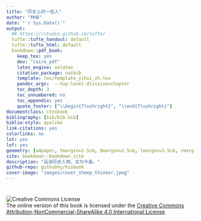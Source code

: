 ```yaml
--- 
title: "历史上的一些人"
author: "林峰"
date: "`r Sys.Date()`"
output:
  ## https://rstudio.github.io/tufte/
  tufte::tufte_handout: default
  tufte::tufte_html: default
  bookdown::pdf_book:
    keep_tex: yes
    dev: "cairo_pdf"
    latex_engine: xelatex
    citation_package: natbib
    template: tex/template_yihui_zh.tex
    pandoc_args:  --top-level-division=chapter
    toc_depth: 3
    toc_unnumbered: no
    toc_appendix: yes
    quote_footer: ["\\begin{flushright}", "\\end{flushright}"]
documentclass: ctexbook
bibliography: [bib/bib.bib]
biblio-style: apalike
link-citations: yes
colorlinks: no
lot: yes
lof: yes
geometry: [a4paper, tmargin=2.5cm, bmargin=2.5cm, lmargin=3.5cm, rmargin=2.5cm]
site: bookdown::bookdown_site
description: "品读历史人物，古为今鉴。"
github-repo: githubhy/hisbook
cover-image: "images/cover_sheep_thinker.jpeg"
---
```


# {-}

![Creative Commons License](images/by-nc-sa.png)  
The online version of this book is licensed under the [Creative Commons Attribution-NonCommercial-ShareAlike 4.0 International License](http://creativecommons.org/licenses/by-nc-sa/4.0/)

